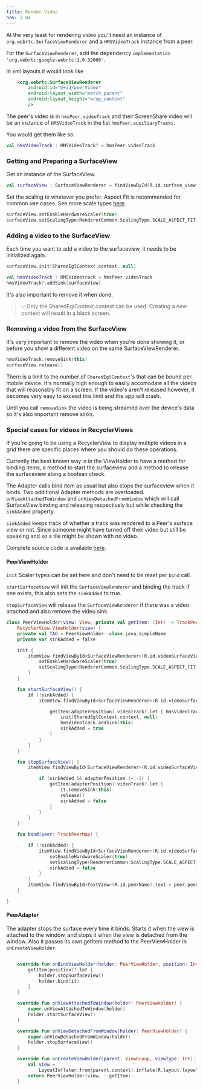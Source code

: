 ```yaml
---
title: Render Video
nav: 3.04
---
```


At the very least for rendering video you'll need an instance of `org.webrtc.SurfaceViewRenderer` and a `HMSVideoTrack` instance from a peer.

For the `SurfaceViewRenderer`, add the dependency `implementation 'org.webrtc:google-webrtc:1.0.32006'`.

In xml layouts it would look like

```xml
    <org.webrtc.SurfaceViewRenderer
        android:id="@+id/peerVideo"
        android:layout_width="match_parent"
        android:layout_height="wrap_content"
        />
```

The peer's video is in `hmsPeer.videoTrack` and their ScreenShare video will be an instance of `HMSVideoTrack` in the list `hmsPeer.auxiliaryTracks`.

You would get them like so:

```kotlin
val hmsVideoTrack : HMSVideoTrack? = hmsPeer.videoTrack
```

### Getting and Preparing a SurfaceView

Get an instance of the SurfaceView.

```kotlin
val surfaceView : SurfaceViewRenderer = findViewById(R.id.surface_view)
```

Set the scaling to whatever you prefer. Aspect Fit is recommended for common use cases. See more scale types [here](https://chromium.googlesource.com/external/webrtc/trunk/talk/+/cdd35e557b600d1f7dbe9c99531a42adf194f973/app/webrtc/java/android/org/webrtc/RendererCommon.java#37).

```kotlin
surfaceView.setEnableHardwareScaler(true)
surfaceView.setScalingType(RendererCommon.ScalingType.SCALE_ASPECT_FIT)
```

### Adding a video to the SurfaceView

Each time you want to add a video to the surfaceview, it needs to be initialized again.

```kotlin
surfaceView.init(SharedEglContext.context, null)

val hmsVideoTrack : HMSVideotrack = hmsPeer.videoTrack
hmsVideoTrack?.addSink(surfaceView)
```

It's also important to remove it when done.

> 💡 Only the SharedEglContext.context can be used. Creating a new context will result in a black screen.

### Removing a video from the SurfaceView

It's very important to remove the video when you're done showing it, or before you show a different video on the same SurfaceViewRenderer.

```kotlin
hmsVideoTrack.removeSink(this)
surfaceView.release()
```
There is a limit to the number of `SharedEglContext`'s that can be bound per mobile device. It's normally high enough to easily accomodate all the videos that will reasonably fit on a screen. If the video's aren't released however, it becomes very easy to exceed this limit and the app will crash.

Until you call `removeSink` the video is being streamed over the device's data so it's also important remove sinks.

### Special cases for videos in RecyclerViews

If you're going to be using a RecyclerView to display multiple videos in a grid there are specific places where you should do these operations.

Currently the best known way is in the ViewHolder to have a method for binding items, a method to start the surfaceview and a method to release the surfaceview along a boolean check.

The Adapter calls bind item as usual but also stops the surfaceview when it binds. Two additional Adapter methods are overloaded. `onViewAttachedToWindow` and `onViewDetachedFromWindow` which will call SurfaceView binding and releasing respectively but while checking the `sinkAdded` property.

`sinkAdded` keeps track of whether a track was rendered to a Peer's surface view or not. Since someone might have turned off their video but still be speaking and so a tile might be shown with no video.

Complete source code is available [here](https://github.com/100mslive/hello-world-android).

#### PeerViewHolder

`init` Scaler types can be set here and don't need to be reset per `bind` call.

`startSurfaceView` will init the `SurfaceViewRenderer` and binding the track if one exists, this also sets the `sinkAdded` to true.

`stopSurfaceView` will release the `SurfaceViewRenderer` if there was a video attached and also remove the video sink.

```kotlin:PeerViewHolder.kt
class PeerViewHolder(view: View, private val getItem: (Int) -> TrackPeerMap) :
    RecyclerView.ViewHolder(view) {
    private val TAG = PeerViewHolder::class.java.simpleName
    private var sinkAdded = false

    init {
        itemView.findViewById<SurfaceViewRenderer>(R.id.videoSurfaceView).apply {
            setEnableHardwareScaler(true)
            setScalingType(RendererCommon.ScalingType.SCALE_ASPECT_FIT)
        }
    }

    fun startSurfaceView() {
        if (!sinkAdded) {
            itemView.findViewById<SurfaceViewRenderer>(R.id.videoSurfaceView).apply {

                getItem(adapterPosition).videoTrack?.let { hmsVideoTrack ->
                    init(SharedEglContext.context, null)
                    hmsVideoTrack.addSink(this)
                    sinkAdded = true
                }
            }
        }
    }

    fun stopSurfaceView() {
        itemView.findViewById<SurfaceViewRenderer>(R.id.videoSurfaceView).apply {

            if (sinkAdded && adapterPosition != -1) {
                getItem(adapterPosition).videoTrack?.let {
                    it.removeSink(this)
                    release()
                    sinkAdded = false
                }
            }
        }
    }

    fun bind(peer: TrackPeerMap) {

        if (!sinkAdded) {
            itemView.findViewById<SurfaceViewRenderer>(R.id.videoSurfaceView).apply {
                setEnableHardwareScaler(true)
                setScalingType(RendererCommon.ScalingType.SCALE_ASPECT_FIT)
                sinkAdded = false
            }
        }
        itemView.findViewById<TextView>(R.id.peerName).text = peer.peer.name
    }

}
```

#### PeerAdapter

The adapter stops the surface every time it binds. Starts it when the view is attached to the window, and stops it when the view is detached from the window. Also it passes its own getItem method to the PeerViewHolder in `onCreateViewHolder`.

```kotlin:PeerAdapter.kt

    override fun onBindViewHolder(holder: PeerViewHolder, position: Int) {
        getItem(position)?.let {
            holder.stopSurfaceView()
            holder.bind(it)
        }
    }

    override fun onViewAttachedToWindow(holder: PeerViewHolder) {
        super.onViewAttachedToWindow(holder)
        holder.startSurfaceView()
    }

    override fun onViewDetachedFromWindow(holder: PeerViewHolder) {
        super.onViewDetachedFromWindow(holder)
        holder.stopSurfaceView()
    }

    override fun onCreateViewHolder(parent: ViewGroup, viewType: Int): PeerViewHolder {
        val view =
            LayoutInflater.from(parent.context).inflate(R.layout.layout_peer_item, parent, false)
        return PeerViewHolder(view, ::getItem)
    }

```

